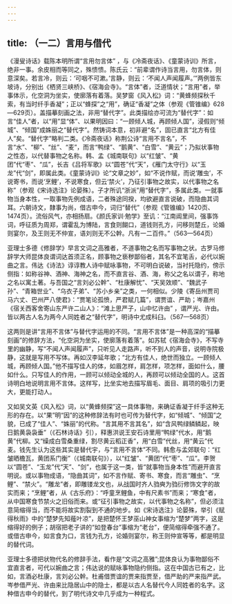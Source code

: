 ```yaml
---
---
---
```

title: （一二）言用与借代
---




《漫叟诗话》载陈本明所谓“言用勿言体” ，与《冷斋夜话》、《童蒙诗训》所言，绝非一事。余皮相而等同之，殊愦愦。陈氏云：“前辈谓作诗当言用，勿言体，则意深矣。若言冷，则云：‘可咽不可漱。’言静，则云：‘不闻人声闻履声。’”两例皆东坡诗，分别出《栖贤三峡桥》、《宿海会寺》。“言体”者，泛道情状；“言用”者，举事体示，化空洞为坐实，使廓落有着落。吴梦窗《风入松》词：“黄蜂频探秋千索，有当时纤手香凝”；正以“蜂探”之“用”，确证“香凝”之体（参观《管锥编》628—629页）。盖描摹刻画之法，非用“替代字”。此类描绘亦可流为“替代字”：如言“佳人”者，以“用”显“体”、以果明因曰：“一顾倾人城，再顾倾人国”，浸假则“倾城”、“倾国”成姝丽之“替代字”。然铸词本意，初非避“名”，固已直言“北方有佳人”矣。“替代字”略判二类。《冷斋夜话》称荆公诗“言用不言名”，不言“水”、“柳”、“丝”、“麦”，而言“鸭绿”、“鹅黄”、“白雪”、“黄云”；乃拟状事物之性态，以代替事物之名称。韩、孟《城南联句》以“红皱”、“黄团”代“枣”、“瓜”，长吉《吕将军歌》以“圆苍”代“天”，《雁门太守行》以“玉龙”代“剑”，即属此类。《童蒙诗训》论“文章之妙”，如“不说作赋，而说‘雕虫’，不说寄书，而说‘烹鲤’，不说寒食，但云‘禁火’，乃征引事物之故实，以代事物之名称”（参观《宋诗选注》论晏殊）。子才所讥“浙派”用“替代字”，多属此类。一就事物当身本性，一取事物先例成语，二者殊途同揆，均欲避直言说破，而隐曲其词耳。六朝诗文，隸事为尚，借古申今，词归“替代”（参观《管锥编》1420页、1474页）。流俗风气，亦相扬扇。《颜氏家训·勉学》至讥：“江南阊里间，强事饰词，呼征质为周郑，谓霍乱为博陆，言食则餬口，道钱则孔方，问移则楚丘，论婚则宴尔，及王则无不仲宣，语刘则无不公幹。凡有一二百件。”（563—564页）

亚理士多德《修辞学》早言文词之高雅者，不道事物之名而写事物之状。古罗马修辞学大师昆体良谓词达首须正名，顾事物之亵秽鄙俗者，其名不宜笔舌，必代以婉曲之言。伟达《诗法》谆谆教人诗中赋咏事物，不可明白说破，当衬托隐约，傍示侧指：如称谷神、酒神、海神之名，而不直言谷、酒、海，称父之名以谓子，称地之名以寓土著。与吾国之“言刘必公幹”、“杜康解忧”、“天吴效顺”、“魏武子孙”、“青箱世业”、“乌衣子弟”、“苏小乡亲”之类，一何相似。少陵《寄岳州贾司马六丈、巴州严八使君》：“贾笔论孤愤，严君赋几篇”，谓贾谊、严助；岑嘉州《宿关西客舍寄山东严许二山人》：“滩上思严子，山中忆许由” ，谓严光、许由。皆以两古人名为两今人同姓者之“替代字”，明诗中尤成科臼。（567—568页）

这两则是讲“言用不言体”与替代字运用的不同。“言用不言体”是一种高深的“描摹刻画”的修辞方法，“化空洞为坐实，使廓落有着落”。如苏轼《宿海会寺》，不写寺里的幽静，写“不闻人声闻履声”，只听见人走路声，听不到人的声音，说明寺院极静，这就是写用不写体。再如汉李延年歌；“北方有佳人，绝世而独立。一顾倾人城，再顾倾人国。”他不描写佳人的体，如眉怎样，肩怎样，项怎样，面如什么，腰如什么。只写佳人的作用，一顾可以倾动全城的人，再顾可以倾动全国的人。这首诗明白地说明言用不言体。这样写，比坐实地去描写眉毛、面目、肩项的吸引力更大，更能打动人。

又如吴文英《风入松》词，以“黄蜂频探”这一具体事物，来确证香凝于纤手这种无形的存在。以“果”明“因”的这种修辞法有时也可传为替代字，如“倾城”、“倾国”之貌，已成了“佳人”、“姝丽”的代称。“言其用不言其名”，如“含风鸭绿鳞鳞起，映日鹅黄袅袅垂”（《石林诗话》引），释惠洪说王安石诗里用“鸭绿”代水，用“鹅黄”代柳。又“缲成白雪桑重绿，割尽黄云稻正香”，用“白雪”代丝，用“黄云”代麦。钱先生认为这些其实是替代宇，与“言用不言体”不同。韩愈与孟郊联句：“红皱晒檐瓦，黄团系门衡”（《城南联句》），以“红皱”、“黄团”代“枣”、“瓜”。李贺以“圆苍”、“玉龙”代“天”、“剑”，也属于这一类，皆“就事物当身本性”而避开直言明说。或以事物成语，“隐曲其词”，如不言作赋、寄书、寒食，而言“雕虫”、“烹鲤”、“禁火”。“雕龙”者，即雕镂龙文也，从战国时齐人驺奭为驺衍修饰文字的故实而来；“烹鲤”者，从《古乐府》：“呼童烹鲤鱼，中有尺素书”而来；“寒食”者，从中国寒食节禁火之旧俗而来。或“征引事物之故实，以代事物之名称”，但必须注意简缩得当，而不能将故实割裂到不通的地步。如《宋诗选注》论晏殊，举引《赋得秋雨》中的“楚梦先知薤叶凉”，是把楚怀王梦巫山神女事缩为“楚梦”两字，这是缩得好的例子；胡宿把老子讲的“如登春台”事缩为“老台”，便简缩得牵强不通了。或借古申今，如言食为口，言钱为孔方，论婚则宴尔，称王则仲宣等等，都是明显的替代词。

亚理士多德把状物代名的修辞手法，看作是“文词之高雅”;昆体良认为事物鄙俗不宜直言者，可代以婉曲之言；伟达说的赋咏事物隐约侧指。这在中国古已有之，比如，言酒必杜康，言刘必公幹。杜甫借贾谊的贾来指贾至，借严助的严来指严武。岑参借严光、许由来比隐居山中的隐士，都是以古人名替代今人同姓者的名字。这种借古申今的替代，到了明代诗文中几乎成为一种程式。